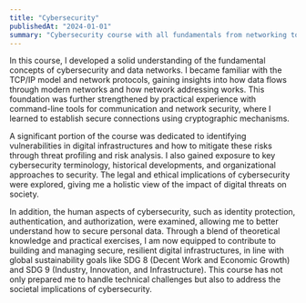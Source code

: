 ```yaml
---
title: "Cybersecurity"
publishedAt: "2024-01-01"
summary: "Cybersecurity course with all fundamentals from networking to cybersecurity core. (Cybersecurity and computer networks -IIKG1001 )"
---
```


In this course, I developed a solid understanding of the fundamental concepts of cybersecurity and data networks. I became familiar with the TCP/IP model and network protocols, gaining insights into how data flows through modern networks and how network addressing works. This foundation was further strengthened by practical experience with command-line tools for communication and network security, where I learned to establish secure connections using cryptographic mechanisms.

A significant portion of the course was dedicated to identifying vulnerabilities in digital infrastructures and how to mitigate these risks through threat profiling and risk analysis. I also gained exposure to key cybersecurity terminology, historical developments, and organizational approaches to security. The legal and ethical implications of cybersecurity were explored, giving me a holistic view of the impact of digital threats on society.

In addition, the human aspects of cybersecurity, such as identity protection, authentication, and authorization, were examined, allowing me to better understand how to secure personal data. Through a blend of theoretical knowledge and practical exercises, I am now equipped to contribute to building and managing secure, resilient digital infrastructures, in line with global sustainability goals like SDG 8 (Decent Work and Economic Growth) and SDG 9 (Industry, Innovation, and Infrastructure). This course has not only prepared me to handle technical challenges but also to address the societal implications of cybersecurity.
